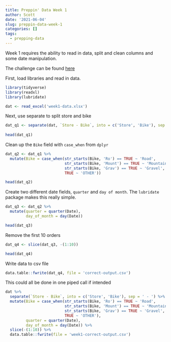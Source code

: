 ```yaml
---
title: Preppin' Data Week 1
author: Scott
date: '2021-06-04'
slug: preppin-data-week-1
categories: []
tags:
  - prepping-data
---
```


Week 1 requires the ability to read in data, split and clean columns and some date manipulation.

The challenge can be found [here](https://preppindata.blogspot.com/2021/01/2021-week-1.html)


First, load libraries and read in data.

```r
library(tidyverse)
library(readxl)
library(lubridate)

dat <- read_excel('week1-data.xlsx')
```


Next, use separate to split store and bike

```r
dat_q1 <- separate(dat, `Store - Bike`, into = c('Store', 'Bike'), sep = ' - ') 
  
head(dat_q1)
```

Clean up the `Bike` field with `case_when` from `dplyr`

```r
dat_q2 <- dat_q1 %>% 
  mutate(Bike = case_when(str_starts(Bike, 'Ro') == TRUE ~ 'Road',
                          str_starts(Bike, 'Mount') == TRUE ~ 'Mountain',
                          str_starts(Bike, 'Grav') == TRUE ~ 'Gravel',
                          TRUE ~ 'OTHER'))

head(dat_q2)

```

Create two different date fields, `quarter` and `day of month`. The `lubridate` package makes this really simple.

```r
dat_q3 <- dat_q2 %>% 
  mutate(quarter = quarter(Date),
         day_of_month = day(Date))

head(dat_q3)
```

Remove the first 10 orders

```r
dat_q4 <- slice(dat_q3, -(1:10))

head(dat_q4)
```

Write data to csv file

```r
data.table::fwrite(dat_q4, file = 'correct-output.csv')
```


This could all be done in one piped call if intended

```r
dat %>% 
  separate(`Store - Bike`, into = c('Store', 'Bike'), sep = ' - ') %>% 
  mutate(Bike = case_when(str_starts(Bike, 'Ro') == TRUE ~ 'Road',
                          str_starts(Bike, 'Mount') == TRUE ~ 'Mountain',
                          str_starts(Bike, 'Grav') == TRUE ~ 'Gravel',
                          TRUE ~ 'OTHER'),
         quarter = quarter(Date),
         day_of_month = day(Date)) %>% 
  slice(-(1:10)) %>% 
  data.table::fwrite(file = 'week1-correct-output.csv')
  
   
```
